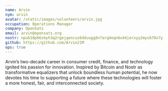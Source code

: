```yaml
---
name: Arvin
nym: arvin
avatar: /static/images/volunteers/arvin.jpg
occupation: Operations Manager
company: OpenSats
email: arvin@opensats.org
nostr: npub18p66zmyh3q2rgejqencuz6dduuggdn7arg4eqn6x44jerxyy2mys670x7y
github: https://github.com/Arvin21M
ops: true
---
```


Arvin’s two-decade career in consumer credit, finance, and technology ignited
his passion for innovation. Inspired by Bitcoin and Nostr as transformative
equalizers that unlock boundless human potential, he now devotes his time to
supporting a future where these technologies will foster a more honest, fair,
and interconnected society.
